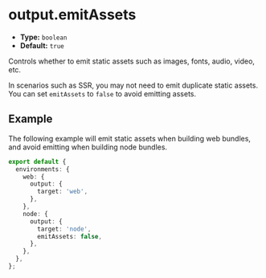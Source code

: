 # output.emitAssets

- **Type:** `boolean`
- **Default:** `true`

Controls whether to emit static assets such as images, fonts, audio, video, etc.

In scenarios such as SSR, you may not need to emit duplicate static assets. You can set `emitAssets` to `false` to avoid emitting assets.

## Example

The following example will emit static assets when building web bundles, and avoid emitting when building node bundles.

```ts title="rsbuild.config.ts"
export default {
  environments: {
    web: {
      output: {
        target: 'web',
      },
    },
    node: {
      output: {
        target: 'node',
        emitAssets: false,
      },
    },
  },
};
```
